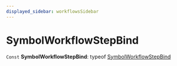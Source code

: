 ```yaml
---
displayed_sidebar: workflowsSidebar
---
```



# SymbolWorkflowStepBind

 `Const` **SymbolWorkflowStepBind**: typeof [SymbolWorkflowStepBind](workflows.SymbolWorkflowStepBind.mdx)
